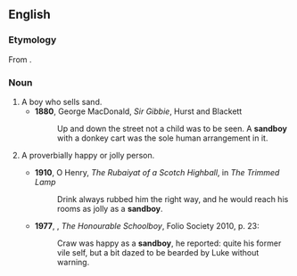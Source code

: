 ==English==

===Etymology===
From {{compound|sand|boy|lang=en}}.

===Noun===
{{en-noun}}

# A boy who sells sand.
#* '''1880''', George MacDonald, ''Sir Gibbie'', Hurst and Blackett
#*: Up and down the street not a child was to be seen. A '''sandboy''' with a donkey cart was the sole human arrangement in it.
# {{lb|en|in [[simile]]s}} A proverbially happy or jolly person.
#* '''1910''', O Henry, ''The Rubaiyat of a Scotch Highball'', in ''The Trimmed Lamp''
#*: Drink always rubbed him the right way, and he would reach his rooms as jolly as a '''sandboy'''.
#* '''1977''', {{w|John Le Carré}}, ''The Honourable Schoolboy'', Folio Society 2010, p. 23:
#*: Craw was happy as a '''sandboy''', he reported: quite his former vile self, but a bit dazed to be bearded by Luke without warning.